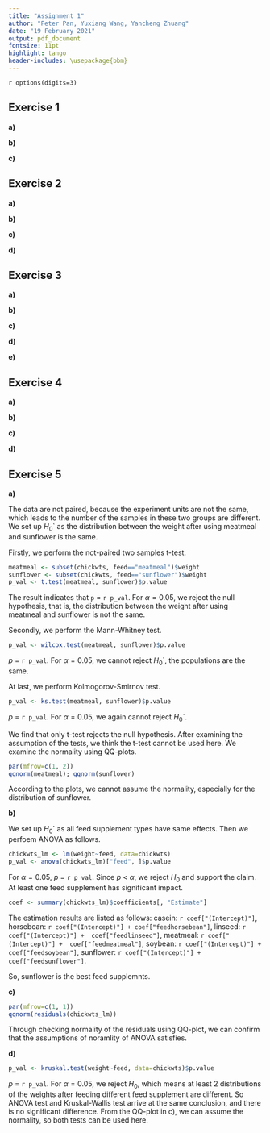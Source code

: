 ```yaml
---
title: "Assignment 1"
author: "Peter Pan, Yuxiang Wang, Yancheng Zhuang"
date: "19 February 2021"
output: pdf_document
fontsize: 11pt
highlight: tango
header-includes: \usepackage{bbm}
---
```


`r options(digits=3)`

## Exercise 1
<!--
The data set birthweight.txt contains the birthweights of 188 newborn babies. 
We are interested in finding the underlying (population) mean μ of birthweights.
-->

**a)** 
<!--
Check normality of the data. 
Compute a point estimate for μ. 
Derive, assuming normality (irrespective of your conclusion about normality od the data), 
a bounded 90% confidence interval for μ. 
-->

**b)** 
<!--
An expert claims that the mean birthweight is bigger than 2800, verify this claim by using a t-test.
What is the outcome of the test if you take α = 0.1? 
And other values of α?
-->

**c)** 
<!--
In the R-output of the test from b), also a confidence interval is given, 
but why is it different from the confidence interval found in a) and why is it one-sided?
-->

## Exercise 2
<!--
We study the power function of the two-sample t-test (see Section 1.9 of Assignment 0). 
For n=m=30, mu=180, nu=175 and sd=5, generate 1000 samples x=rnorm(n, mu, sd) and y=rnorm(m, nu, sd), 
and record the 1000 p-values for testing H0: mu=nu. 
You can evaluate the power (at point nu=175) of this t-test as fraction of p-values that are smaller than 0.05.
-->

**a)** 
<!--
Set n=m=30, mu=180 and sd=5. 
Calculate now the power of the t-test for every value of nu in the grid seq(175, 185, by=0.25). 
Plot the power as a function of nu.
-->

**b)** 
<!--
Set n=m=100, mu=180 and sd=5. 
Repeat the preceding exercise. 
Add the plot to the preceding plot.
-->

**c)** 
<!--
Set n=m=30, mu=180 and sd=15. 
Repeat the preceding exercise.
-->

**d)** 
<!--
Explain your findings.
-->

## Exercise 3
<!--
A telecommunication company has entered the market for mobile phones in a new country. 
The company's marketing manager conducts a survey of 200 new subscribers for mobile phones. 
The results of the survey are in the data set telephone.txt, 
which contains the first month bills X_1, ..., X_200, in euros.
-->

**a)** 
<!--
Make an appropriate plot of this data set. 
What marketing advice(s) would you give to the marketing manager? 
Are there any inconsistencies in the data? 
If so, try to fix these.
-->

**b)** 
<!--
By using a bootstrap test with the test statistic T = median(X_1, ..., X_200), 
test whether the data telephone.txt stems from the exponential distribution Exp(λ) with some λ from [0.01, 0.1].
-->

**c)** 
<!--
Construct a 95% bootstrap confidence interval for the population median of the sample.
-->

**d)** 
<!--
Assuming X_1, ..., X_N ~ Exp(λ) and using the central limit theorem for the sample mean, 
estimate λ and construct again a 95% confidence interval for the population median. 
Comment on your findings.
-->

**e)** 
<!--
Using an appropriate test, test the null hypothesis that the median bill is bigger or equal to 40 euro against 
the alternative that the median bill is smaller than 40 euro. 
Next, design and perform a test to check whether the fraction of the bills less than 10 euro is less than 25%.
-->

## Exercise 4
<!--
To study the effect of energy drink a sample of 24 high school pupils were randomized to drinking 
either a softdrink or an energy drink after running for 60 meters. 
After half an hour they were asked to run again. 
For both sprints they were asked to sprint as fast they could,  and the sprinting time was measured. 
The data is given in the file run.txt. 
[Courtesy class 5E, Stedelijk Gymnasium Leiden, 2010.]
-->

**a)** 
<!--
Disregarding the type of drink, test whether the run times before drink and after are correlated. 
-->

**b)** 
<!--
Test separately, for both the softdrink and the energy drink conditions, 
whether there is a difference in speed in the two running tasks.
-->

**c)** 
<!--
For each pupil compute the time difference between the two running tasks. 
Test whether these time differences are effected by the type of drink.
-->

**d)** 
<!--
Can you think of a plausible objection to the design of the experiment in b) 
if the main aim was to test whether drinking the energy drink speeds up the running? 
Is there a similar objection to the design of the experiment in c)? 
Comment on all your findings in this exercise.
-->

## Exercise 5
<!--
The dataset chickwts is a data frame included in the standard R installation, to view it, type chickwts at the R prompt. 
This data frame contains 71 observations on newly-hatched chicks which were randomly allocated among six groups. 
Each group was given a different feed supplement for six weeks, after which their weight (in grams) was measured. 
The data frame consists of a numeric column giving the weights, and a factor column giving the name of the feed supplement.
-->

**a)** 
<!--
Test whether the distributions of the chicken weights for meatmeal and sunflower groups are different by performing three tests: 
- the two samples t-test (argue whether the data are paired or not)
- the Mann-Whitney test
- the Kolmogorov-Smirnov test. 
Comment on your findings.
-->

The data are not paired, because the experiment units are not the same, 
which leads to the number of the samples in these two groups are different. 
We set up $H_0$` as the distribution between the weight after using meatmeal and sunflower is the same.

Firstly, we perform the not-paired two samples t-test. 

```r
meatmeal <- subset(chickwts, feed=="meatmeal")$weight
sunflower <- subset(chickwts, feed=="sunflower")$weight
p_val <- t.test(meatmeal, sunflower)$p.value
```

The result indicates that `p` = `r p_val`. For $\alpha = 0.05$, we reject the null hypothesis, 
that is, the distribution between the weight after using meatmeal and sunflower is not the same.

Secondly, we perform the Mann-Whitney test. 

```r
p_val <- wilcox.test(meatmeal, sunflower)$p.value
```

$p$ = `r p_val`. 
For $\alpha = 0.05$, we cannot reject $H_0$`, the populations are the same.

At last, we perform Kolmogorov-Smirnov test. 

```r
p_val <- ks.test(meatmeal, sunflower)$p.value
```

$p$ = `r p_val`. For $\alpha = 0.05$, we again cannot reject $H_0$`.

We find that only t-test rejects the null hypothesis. 
After examining the assumption of the tests, we think the t-test cannot be used here. 
We examine the normality using QQ-plots.

```r
par(mfrow=c(1, 2))
qqnorm(meatmeal); qqnorm(sunflower)
```

According to the plots, we cannot assume the normality, especially for the distribution of sunflower. 

**b)** 
<!--
Conduct a one-way ANOVA to determine whether the type of feed supplement has an effect on the weight of the chicks. 
Give the estimated chick weights for each of the six feed supplements. 
What is the best feed supplement?
-->

We set up $H_0$` as all feed supplement types have same effects. 
Then we perfoem ANOVA as follows. 

```r
chickwts_lm <- lm(weight~feed, data=chickwts)
p_val <- anova(chickwts_lm)["feed", ]$p.value
```

For $\alpha = 0.05$, $p$ = `r p_val`. 
Since $p$ < $\alpha$, we reject $H_0$ and support the claim. 
At least one feed supplement has significant impact.

```r
coef <- summary(chickwts_lm)$coefficients[, "Estimate"]
```

The estimation results are listed as follows: 
casein: `r coef["(Intercept)"]`, 
horsebean: `r coef["(Intercept)"] + coef["feedhorsebean"]`, 
linseed: `r coef["(Intercept)"] +  coef["feedlinseed"]`, 
meatmeal: `r coef["(Intercept)"] +  coef["feedmeatmeal"]`, 
soybean: `r coef["(Intercept)"] +  coef["feedsoybean"]`, 
sunflower: `r coef["(Intercept)"] +  coef["feedsunflower"]`. 

So, sunflower is the best feed supplemnts. 

**c)** 
<!--
Check the ANOVA model assumptions by using relevant diagnostic tools.
-->

```r
par(mfrow=c(1, 1))
qqnorm(residuals(chickwts_lm))
```

Through checking normality of the residuals using QQ-plot, 
we can confirm that the assumptions of noramlity of ANOVA satisfies. 

**d)** 
<!--
Does the Kruskal-Wallis test arrive at the same conclusion about the effect of feed supplement as the test in b)? 
Explain possible differences between conclusions of the Kruskal-Wallis and ANOVA tests.
-->

```r
p_val <- kruskal.test(weight~feed, data=chickwts)$p.value
```

$p$ = `r p_val`. 
For $\alpha = 0.05$, we reject $H_0$, 
which means at least 2 distributions of the weights after feeding different feed supplement are different. 
So ANOVA test and Kruskal-Wallis test arrive at the same conclusion, and there is no significant difference. 
From the QQ-plot in c), we can assume the normality, so both tests can be used here. 
